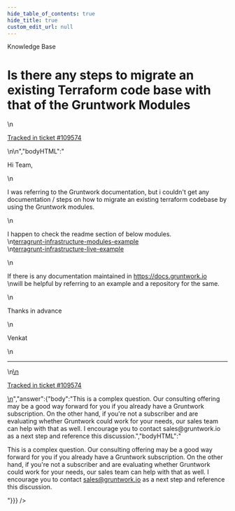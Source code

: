 ```yaml
---
hide_table_of_contents: true
hide_title: true
custom_edit_url: null
---
```



<head>
  <link rel="canonical" href="https://github.com/gruntwork-io/knowledge-base/discussions/587" />
</head>

<CenterLayout>
<span className="searchCategory">Knowledge Base</span>
<h1>Is there any steps to migrate an existing Terraform code base with that of the Gruntwork Modules</h1>
<GitHub discussion={{"id":"D_kwDOF8slf84ARXNX","number":587,"author":{"login":"bangupoc"},"title":"Is there any steps to migrate an existing Terraform code base with that of the Gruntwork Modules","body":"\nHi Team, \r\n\r\nI was referring to the Gruntwork documentation, but i couldn't get any documentation / steps on how to migrate an existing terraform codebase by using the Gruntwork modules.\r\n\r\nI happen to check the readme section of below modules.\r\n[terragrunt-infrastructure-modules-example](https://github.com/gruntwork-io/terragrunt-infrastructure-modules-example)\r\n[terragrunt-infrastructure-live-example](https://github.com/gruntwork-io/terragrunt-infrastructure-live-example)\r\n\r\nIf there is any documentation maintained in [https://docs.gruntwork.io](https://docs.gruntwork.io/reference/services/intro/overview)\r\nwill be helpful by referring to an example and a repository for the same.\r\n\r\nThanks in advance\r\n\r\nVenkat\r\n\r\n\n\n---\n\n<ins datetime=\"2022-11-09T08:15:43Z\">\n  <p><a href=\"https://support.gruntwork.io/hc/requests/109574\">Tracked in ticket #109574</a></p>\n</ins>\n","bodyHTML":"<p dir=\"auto\">Hi Team,</p>\n<p dir=\"auto\">I was referring to the Gruntwork documentation, but i couldn't get any documentation / steps on how to migrate an existing terraform codebase by using the Gruntwork modules.</p>\n<p dir=\"auto\">I happen to check the readme section of below modules.<br>\n<a href=\"https://github.com/gruntwork-io/terragrunt-infrastructure-modules-example\">terragrunt-infrastructure-modules-example</a><br>\n<a href=\"https://github.com/gruntwork-io/terragrunt-infrastructure-live-example\">terragrunt-infrastructure-live-example</a></p>\n<p dir=\"auto\">If there is any documentation maintained in <a href=\"https://docs.gruntwork.io/reference/services/intro/overview\" rel=\"nofollow\">https://docs.gruntwork.io</a><br>\nwill be helpful by referring to an example and a repository for the same.</p>\n<p dir=\"auto\">Thanks in advance</p>\n<p dir=\"auto\">Venkat</p>\n<hr>\n<ins datetime=\"2022-11-09T08:15:43Z\">\n  <p dir=\"auto\"><a href=\"https://support.gruntwork.io/hc/requests/109574\" rel=\"nofollow\">Tracked in ticket #109574</a></p>\n</ins>","answer":{"body":"This is a complex question. Our consulting offering may be a good way forward for you if you already have a Gruntwork subscription. On the other hand, if you're not a subscriber and are evaluating whether Gruntwork could work for your needs, our sales team can help with that as well. I encourage you to contact sales@gruntwork.io as a next step and reference this discussion.","bodyHTML":"<p dir=\"auto\">This is a complex question. Our consulting offering may be a good way forward for you if you already have a Gruntwork subscription. On the other hand, if you're not a subscriber and are evaluating whether Gruntwork could work for your needs, our sales team can help with that as well. I encourage you to contact <a href=\"mailto:sales@gruntwork.io\">sales@gruntwork.io</a> as a next step and reference this discussion.</p>"}}} />

</CenterLayout>
  

<!-- ##DOCS-SOURCER-START
{
  "sourcePlugin": "github-discussions",
  "hash": "59aae73cfe68530143bc5ebdfa4f22b3"
}
##DOCS-SOURCER-END -->
